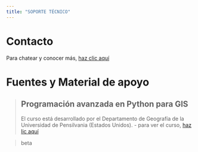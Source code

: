 ```yaml
---
title: "SOPORTE TÉCNICO"
---
```


# **Contacto**

Para chatear y conocer más, [haz clic aquí](https://wa.me/message/27B6XWJBVALAN1)



# **Fuentes y Material de apoyo**

> ## **Programación avanzada en Python para GIS**
> 
> El curso está desarrollado por el Departamento de Geografía de la Universidad
> de Pensilvania (Estados Unidos).
> - para ver el curso, [haz lic aquí](https://www.e-education.psu.edu/geog489/home.html)
>

> beta
[]()


